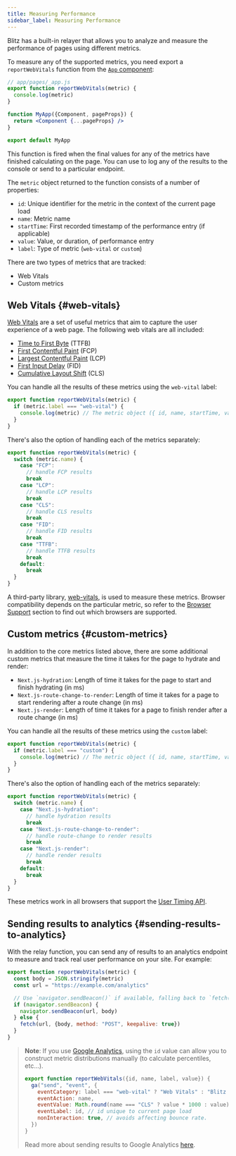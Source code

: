 ```yaml
---
title: Measuring Performance
sidebar_label: Measuring Performance
---
```


Blitz has a built-in relayer that allows you to analyze and measure the
performance of pages using different metrics.

To measure any of the supported metrics, you need export a
`reportWebVitals` function from the [`App` component](./app-component):

```jsx
// app/pages/_app.js
export function reportWebVitals(metric) {
  console.log(metric)
}

function MyApp({Component, pageProps}) {
  return <Component {...pageProps} />
}

export default MyApp
```

This function is fired when the final values for any of the metrics have
finished calculating on the page. You can use to log any of the results to
the console or send to a particular endpoint.

The `metric` object returned to the function consists of a number of
properties:

- `id`: Unique identifier for the metric in the context of the current
  page load
- `name`: Metric name
- `startTime`: First recorded timestamp of the performance entry (if
  applicable)
- `value`: Value, or duration, of performance entry
- `label`: Type of metric (`web-vital` or `custom`)

There are two types of metrics that are tracked:

- Web Vitals
- Custom metrics

## Web Vitals {#web-vitals}

[Web Vitals](https://web.dev/vitals/) are a set of useful metrics that aim
to capture the user experience of a web page. The following web vitals are
all included:

- [Time to First Byte](https://developer.mozilla.org/en-US/docs/Glossary/Time_to_first_byte)
  (TTFB)
- [First Contentful Paint](https://developer.mozilla.org/en-US/docs/Glossary/First_contentful_paint)
  (FCP)
- [Largest Contentful Paint](https://web.dev/lcp/) (LCP)
- [First Input Delay](https://web.dev/fid/) (FID)
- [Cumulative Layout Shift](https://web.dev/cls/) (CLS)

You can handle all the results of these metrics using the `web-vital`
label:

```js
export function reportWebVitals(metric) {
  if (metric.label === "web-vital") {
    console.log(metric) // The metric object ({ id, name, startTime, value, label }) is logged to the console
  }
}
```

There's also the option of handling each of the metrics separately:

```js
export function reportWebVitals(metric) {
  switch (metric.name) {
    case "FCP":
      // handle FCP results
      break
    case "LCP":
      // handle LCP results
      break
    case "CLS":
      // handle CLS results
      break
    case "FID":
      // handle FID results
      break
    case "TTFB":
      // handle TTFB results
      break
    default:
      break
  }
}
```

A third-party library,
[web-vitals](https://github.com/GoogleChrome/web-vitals), is used to
measure these metrics. Browser compatibility depends on the particular
metric, so refer to the
[Browser Support](https://github.com/GoogleChrome/web-vitals#browser-support)
section to find out which browsers are supported.

## Custom metrics {#custom-metrics}

In addition to the core metrics listed above, there are some additional
custom metrics that measure the time it takes for the page to hydrate and
render:

- `Next.js-hydration`: Length of time it takes for the page to start and
  finish hydrating (in ms)
- `Next.js-route-change-to-render`: Length of time it takes for a page to
  start rendering after a route change (in ms)
- `Next.js-render`: Length of time it takes for a page to finish render
  after a route change (in ms)

You can handle all the results of these metrics using the `custom` label:

```js
export function reportWebVitals(metric) {
  if (metric.label === "custom") {
    console.log(metric) // The metric object ({ id, name, startTime, value, label }) is logged to the console
  }
}
```

There's also the option of handling each of the metrics separately:

```js
export function reportWebVitals(metric) {
  switch (metric.name) {
    case "Next.js-hydration":
      // handle hydration results
      break
    case "Next.js-route-change-to-render":
      // handle route-change to render results
      break
    case "Next.js-render":
      // handle render results
      break
    default:
      break
  }
}
```

These metrics work in all browsers that support the
[User Timing API](https://caniuse.com/#feat=user-timing).

## Sending results to analytics {#sending-results-to-analytics}

With the relay function, you can send any of results to an analytics
endpoint to measure and track real user performance on your site. For
example:

```js
export function reportWebVitals(metric) {
  const body = JSON.stringify(metric)
  const url = "https://example.com/analytics"

  // Use `navigator.sendBeacon()` if available, falling back to `fetch()`.
  if (navigator.sendBeacon) {
    navigator.sendBeacon(url, body)
  } else {
    fetch(url, {body, method: "POST", keepalive: true})
  }
}
```

> **Note**: If you use
> [Google Analytics](https://analytics.google.com/analytics/web/), using
> the `id` value can allow you to construct metric distributions manually
> (to calculate percentiles, etc...).
>
> ```js
> export function reportWebVitals({id, name, label, value}) {
>   ga("send", "event", {
>     eventCategory: label === "web-vital" ? "Web Vitals" : "Blitz custom metric",
>     eventAction: name,
>     eventValue: Math.round(name === "CLS" ? value * 1000 : value), // values must be integers
>     eventLabel: id, // id unique to current page load
>     nonInteraction: true, // avoids affecting bounce rate.
>   })
> }
> ```
>
> Read more about sending results to Google Analytics
> [here](https://github.com/GoogleChrome/web-vitals#send-the-results-to-google-analytics).
